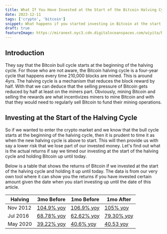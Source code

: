 ```yaml
---
title: What If You Have Invested at the Start of the Bitcoin Halving Cycle?
date: 2023-12-11
tags: ['crypto', 'bitcoin']
snippet: What happens if you started investing in Bitcoin at the start of the halving cycle?
draft: true
featureImage: https://miranext.nyc3.cdn.digitaloceanspaces.com/wiyita/bitcoinhalving.webp
---
```


## Introduction

They say that the Bitcoin bull cycle starts at the beginning of the halving cycle. For those who are not aware, the Bitcoin halving cycle is a four-year cycle that happens every 
time 210,000 blocks are mined. This is around 4yrs. The halving cycle is a mechanism that reduces the block reward by half. With that we can deduce that the selling pressure of
Bitcoin gets reduced by half at least on the miners part. Obviously, mining Bitcoin and selling the rewards are what incentivizes miners to mine Bitcoin and with that they 
would need to regularly sell Bitcoin to fund their mining operations.

## Investing at the Start of the Halving Cycle

So if we wanted to enter the crypto market and we know that the bull cycle starts at the beginning of the halving cycle, then it is prudent to time it as when the new halving 
cycle is above to start. This will then provide us with say a lower risk that we lose part of our invested money. Let's find out what is the actual returns if say we timed 
our investing at the start of the halving cycle and holding Bitcoin up until today.

Below is a table that shows the returns of Bitcoin if we invested at the start of the halving cycle and holding it up until today. The data is from our very own tool
where it can show you the returns if you have invested certain amount given the date when you start investing up until the date of this article.

| Halving  | 3mo Before | 1mo Before | 1mo After  |
|----------|------------|------------|------------|
| Nov 2012 | <a href="https://www.whatifyouinvestedthisamount.com/s/BTC-USD.CC/2012-08/10000" target="_blank">104.9% yoy</a>   | <a href="https://www.whatifyouinvestedthisamount.com/s/BTC-USD.CC/2012-10/10000" target="_blank">106.9% yoy</a>   | <a href="https://www.whatifyouinvestedthisamount.com/s/BTC-USD.CC/2012-10/10000" target="_blank">105% yoy</a>   |
| Jul 2016 | <a href="https://www.whatifyouinvestedthisamount.com/s/BTC-USD.CC/2016-04/10000" target="_blank">68.78% yoy</a> | <a href="https://www.whatifyouinvestedthisamount.com/s/BTC-USD.CC/2012-10/10000" target="_blank">62.62% yoy</a> | <a href="https://www.whatifyouinvestedthisamount.com/s/BTC-USD.CC/2012-10/10000" target="_blank">79.30% yoy</a> |
| May 2020 | <a href="https://www.whatifyouinvestedthisamount.com/s/BTC-USD.CC/2012-08/10000" target="_blank">39.22% yoy</a> | <a href="https://www.whatifyouinvestedthisamount.com/s/BTC-USD.CC/2012-10/10000" target="_blank">40.6% yoy</a>  | <a href="https://www.whatifyouinvestedthisamount.com/s/BTC-USD.CC/2012-10/10000" target="_blank">40.53 yoy</a>  |

